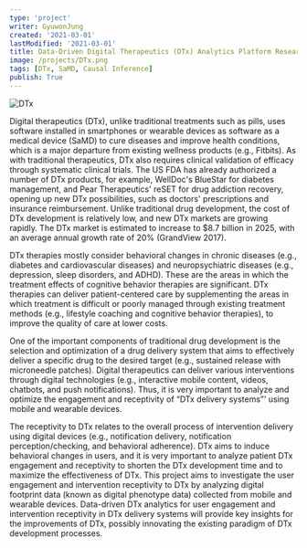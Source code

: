 ```yaml
---
type: 'project'
writer: GyuwonJung
created: '2021-03-01'
lastModified: '2021-03-01'
title: Data-Driven Digital Therapeutics (DTx) Analytics Platform Research
image: /projects/DTx.png
tags: [DTx, SaMD, Causal Inference]
publish: True
---
```


![DTx](/projects/DTx.png)

Digital therapeutics (DTx), unlike traditional treatments such as pills, uses software installed in smartphones or wearable devices as software as a medical device (SaMD) to cure diseases and improve health conditions, which is a major departure from existing wellness products (e.g., Fitbits). As with traditional therapeutics, DTx also requires clinical validation of efficacy through systematic clinical trials. The US FDA has already authorized a number of DTx products, for example, WellDoc's BlueStar for diabetes management, and Pear Therapeutics' reSET for drug addiction recovery, opening up new DTx possibilities, such as doctors' prescriptions and insurance reimbursement. Unlike traditional drug development, the cost of DTx development is relatively low, and new DTx markets are growing rapidly. The DTx market is estimated to increase to $8.7 billion in 2025, with an average annual growth rate of 20% (GrandView 2017).

DTx therapies mostly consider behavioral changes in chronic diseases (e.g., diabetes and cardiovascular diseases) and neuropsychiatric diseases (e.g., depression, sleep disorders, and ADHD). These are the areas in which the treatment effects of cognitive behavior therapies are significant. DTx therapies can deliver patient-centered care by supplementing the areas in which treatment is difficult or poorly managed through existing treatment methods (e.g., lifestyle coaching and cognitive behavior therapies), to improve the quality of care at lower costs.

One of the important components of traditional drug development is the selection and optimization of a drug delivery system that aims to effectively deliver a specific drug to the desired target (e.g., sustained release with microneedle patches). Digital therapeutics can deliver various interventions through digital technologies (e.g., interactive mobile content, videos, chatbots, and push notifications). Thus, it is very important to analyze and optimize the engagement and receptivity of “DTx delivery systems”' using mobile and wearable devices.

The receptivity to DTx relates to the overall process of intervention delivery using digital devices (e.g., notification delivery, notification perception/checking, and behavioral adherence). DTx aims to induce behavioral changes in users, and it is very important to analyze patient DTx engagement and receptivity to shorten the DTx development time and to maximize the effectiveness of DTx. This project aims to investigate the user engagement and intervention receptivity to DTx by analyzing digital footprint data (known as digital phenotype data) collected from mobile and wearable devices. Data-driven DTx analytics for user engagement and intervention receptivity in DTx delivery systems will provide key insights for the improvements of DTx, possibly innovating the existing paradigm of DTx development processes.
